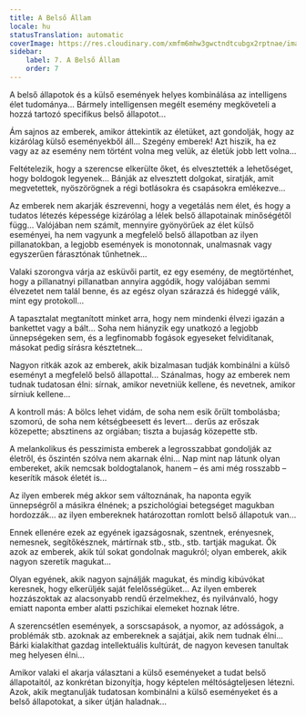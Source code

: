 ```yaml
---
title: A Belső Állam
locale: hu
statusTranslation: automatic
coverImage: https://res.cloudinary.com/xmfm6mhw3gwctndtcubgx2rptnae/image/upload/v1740468922/small_cover_tratado_de_psicologia_revolucionaria_a4c0dca4e0.webp
sidebar:
    label: 7. A Belső Állam
    order: 7
---
```

A belső állapotok és a külső események helyes kombinálása az intelligens élet tudománya... Bármely intelligensen megélt esemény megköveteli a hozzá tartozó specifikus belső állapotot...

Ám sajnos az emberek, amikor áttekintik az életüket, azt gondolják, hogy az kizárólag külső eseményekből áll... Szegény emberek! Azt hiszik, ha ez vagy az az esemény nem történt volna meg velük, az életük jobb lett volna...

Feltételezik, hogy a szerencse elkerülte őket, és elvesztették a lehetőséget, hogy boldogok legyenek... Bánják az elvesztett dolgokat, siratják, amit megvetettek, nyöszörögnek a régi botlásokra és csapásokra emlékezve...

Az emberek nem akarják észrevenni, hogy a vegetálás nem élet, és hogy a tudatos létezés képessége kizárólag a lélek belső állapotainak minőségétől függ... Valójában nem számít, mennyire gyönyörűek az élet külső eseményei, ha nem vagyunk a megfelelő belső állapotban az ilyen pillanatokban, a legjobb események is monotonnak, unalmasnak vagy egyszerűen fárasztónak tűnhetnek...

Valaki szorongva várja az esküvői partit, ez egy esemény, de megtörténhet, hogy a pillanatnyi pillanatban annyira aggódik, hogy valójában semmi élvezetet nem talál benne, és az egész olyan szárazzá és hideggé válik, mint egy protokoll...

A tapasztalat megtanított minket arra, hogy nem mindenki élvezi igazán a bankettet vagy a bált... Soha nem hiányzik egy unatkozó a legjobb ünnepségeken sem, és a legfinomabb fogások egyeseket felvidítanak, másokat pedig sírásra késztetnek...

Nagyon ritkák azok az emberek, akik bizalmasan tudják kombinálni a külső eseményt a megfelelő belső állapottal... Szánalmas, hogy az emberek nem tudnak tudatosan élni: sírnak, amikor nevetniük kellene, és nevetnek, amikor sírniuk kellene...

A kontroll más: A bölcs lehet vidám, de soha nem esik őrült tombolásba; szomorú, de soha nem kétségbeesett és levert... derűs az erőszak közepette; absztinens az orgiában; tiszta a bujaság közepette stb.

A melankolikus és pesszimista emberek a legrosszabbat gondolják az életről, és őszintén szólva nem akarnak élni... Nap mint nap látunk olyan embereket, akik nemcsak boldogtalanok, hanem – és ami még rosszabb – keserítik mások életét is...

Az ilyen emberek még akkor sem változnának, ha naponta egyik ünnepségről a másikra élnének; a pszichológiai betegséget magukban hordozzák... az ilyen embereknek határozottan romlott belső állapotuk van...

Ennek ellenére ezek az egyének igazságosnak, szentnek, erényesnek, nemesnek, segítőkésznek, mártírnak stb., stb., stb. tartják magukat. Ők azok az emberek, akik túl sokat gondolnak magukról; olyan emberek, akik nagyon szeretik magukat...

Olyan egyének, akik nagyon sajnálják magukat, és mindig kibúvókat keresnek, hogy elkerüljék saját felelősségüket... Az ilyen emberek hozzászoktak az alacsonyabb rendű érzelmekhez, és nyilvánvaló, hogy emiatt naponta ember alatti pszichikai elemeket hoznak létre.

A szerencsétlen események, a sorscsapások, a nyomor, az adósságok, a problémák stb. azoknak az embereknek a sajátjai, akik nem tudnak élni... Bárki kialakíthat gazdag intellektuális kultúrát, de nagyon kevesen tanultak meg helyesen élni...

Amikor valaki el akarja választani a külső eseményeket a tudat belső állapotaitól, az konkrétan bizonyítja, hogy képtelen méltóságteljesen létezni. Azok, akik megtanulják tudatosan kombinálni a külső eseményeket és a belső állapotokat, a siker útján haladnak...

